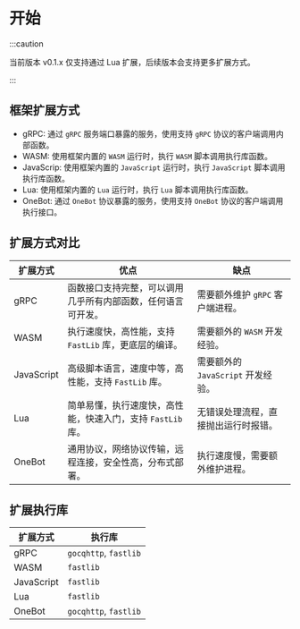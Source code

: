 # 开始

:::caution

当前版本 v0.1.x 仅支持通过 Lua 扩展，后续版本会支持更多扩展方式。

:::

## 框架扩展方式

- gRPC: 通过 `gRPC` 服务端口暴露的服务，使用支持 `gRPC` 协议的客户端调用内部函数。
- WASM: 使用框架内置的 `WASM` 运行时，执行 `WASM` 脚本调用执行库函数。
- JavaScrip: 使用框架内置的 `JavaScript` 运行时，执行 `JavaScript` 脚本调用执行库函数。
- Lua: 使用框架内置的 `Lua` 运行时，执行 `Lua` 脚本调用执行库函数。
- OneBot: 通过 `OneBot` 协议暴露的服务，使用支持 `OneBot` 协议的客户端调用执行接口。

## 扩展方式对比

| 扩展方式       | 优点                                  | 缺点                       |
|------------|-------------------------------------|--------------------------|
| gRPC       | 函数接口支持完整，可以调用几乎所有内部函数，任何语言可开发。      | 需要额外维护 `gRPC` 客户端进程。     |
| WASM       | 执行速度快，高性能，支持 `FastLib` 库，更底层的编译。    | 需要额外的 `WASM` 开发经验。       |
| JavaScript | 高级脚本语言，速度中等，高性能，支持 `FastLib` 库。     | 需要额外的 `JavaScript` 开发经验。 |
| Lua        | 简单易懂，执行速度快，高性能，快速入门，支持 `FastLib` 库。 | 无错误处理流程，直接抛出运行时报错。       |
| OneBot     | 通用协议，网络协议传输，远程连接，安全性高，分布式部署。        | 执行速度慢，需要额外维护进程。          |

## 扩展执行库

| 扩展方式       | 执行库                   |
|------------|-----------------------|
| gRPC       | `gocqhttp`, `fastlib` |
| WASM       | `fastlib`             |
| JavaScript | `fastlib`             |
| Lua        | `fastlib`             |
| OneBot     | `gocqhttp`, `fastlib` |